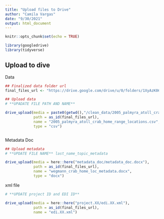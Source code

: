 ```yaml
---
title: "Upload files to Drive"
author: "Camila Vargas"
date: "9/30/2021"
output: html_document
---
```


```r
knitr::opts_chunk$set(echo = TRUE)

library(googledrive)
library(tidyverse)

```


## Upload to dive
Data
```r

## Finalized data folder url
final_files_url <- "https://drive.google.com/drive/u/0/folders/1XyAzK06QsF9F_JS1T0fnXMr2-VjXjmH-"

## Upload data 
# **UPADATE FILE PATH AND NAME**

drive_upload(media = paste0(getwd(),"/clean_data/2005_palmyra_atoll_crab_home_range_locations.csv"),
             path = as_id(final_files_url),
             name = "2005_palmyra_atoll_crab_home_range_locations.csv",
             type = "csv")



```

Metadata Doc

```r
## Upload metadata
# **UPDATE FILE NAME** last_name_topic_metadata

drive_upload(media = here::here("metadata_doc/metadata_doc.docx"),
             path = as_id(final_files_url),
             name = "wegmann_crab_home_loc_metadata.docx",
             type = "docx")
```

xml file

```r
# **UPDATE project ID and EDI ID**

drive_upload(media = here::here("project.XX/edi.XX.xml"),
             path = as_id(final_files_url),
             name = "edi.XX.xml")

```


